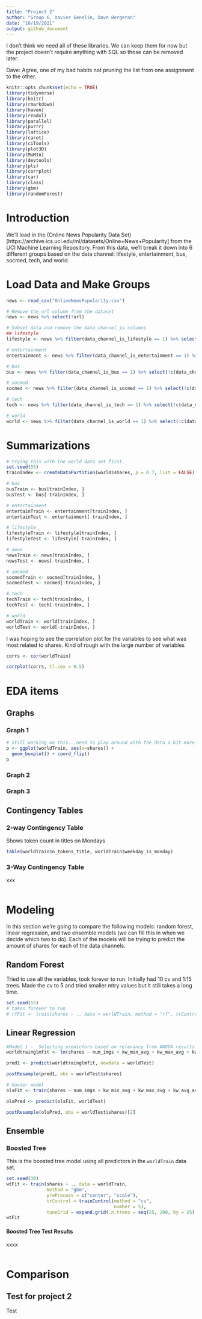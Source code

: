 ```yaml
---
title: "Project 2"
author: "Group 6, Xavier Genelin, Dave Bergeron"
date: "10/19/2021"
output: github_document
---
```


I don't think we need all of these libraries. We can keep them for now but the project doesn't require anything with SQL so those can be removed later.

Dave:  Agree, one of my bad habits not pruning the list from one assignment to the other.

```r
knitr::opts_chunk$set(echo = TRUE)
library(tidyverse)
library(knitr)
library(rmarkdown)
library(haven)
library(readxl)
library(parallel)
library(purrr)
library(lattice)
library(caret)
library(ciTools)
library(plot3D)
library(MuMIn)
library(devtools)
library(pls)
library(corrplot)
library(car)
library(class)
library(gbm)
library(randomForest)
```

# Introduction

We'll load in the (Online News Popularity Data Set)[https://archive.ics.uci.edu/ml/datasets/Online+News+Popularity]  from the UCI Machine Learning Repository. From this data, we'll break it down into 6 different groups based on the data channel: lifestyle, entertainment, bus, socmed, tech, and world. 

# Load Data and Make Groups

```r
news <- read_csv("OnlineNewsPopularity.csv")

# Remove the url column from the dataset
news <- news %>% select(!url)

# Subset data and remove the data_channel_is columns
## lifestyle
lifestyle <- news %>% filter(data_channel_is_lifestyle == 1) %>% select(!c(data_channel_is_bus, data_channel_is_entertainment, data_channel_is_lifestyle, data_channel_is_socmed, data_channel_is_tech, data_channel_is_world))

# entertainment
entertainment <- news %>% filter(data_channel_is_entertainment == 1) %>% select(!c(data_channel_is_bus, data_channel_is_entertainment, data_channel_is_lifestyle, data_channel_is_socmed, data_channel_is_tech, data_channel_is_world))

# bus
bus <- news %>% filter(data_channel_is_bus == 1) %>% select(!c(data_channel_is_bus, data_channel_is_entertainment, data_channel_is_lifestyle, data_channel_is_socmed, data_channel_is_tech, data_channel_is_world))

# socmed
socmed <- news %>% filter(data_channel_is_socmed == 1) %>% select(!c(data_channel_is_bus, data_channel_is_entertainment, data_channel_is_lifestyle, data_channel_is_socmed, data_channel_is_tech, data_channel_is_world))

# tech
tech <- news %>% filter(data_channel_is_tech == 1) %>% select(!c(data_channel_is_bus, data_channel_is_entertainment, data_channel_is_lifestyle, data_channel_is_socmed, data_channel_is_tech, data_channel_is_world))

# world
world <- news %>% filter(data_channel_is_world == 1) %>% select(!c(data_channel_is_bus, data_channel_is_entertainment, data_channel_is_lifestyle, data_channel_is_socmed, data_channel_is_tech, data_channel_is_world))

```

# Summarizations
```r
# trying this with the world data set first.
set.seed(55)
trainIndex <- createDataPartition(world$shares, p = 0.7, list = FALSE)

# bus
busTrain <- bus[trainIndex, ]
busTest <- bus[-trainIndex, ]

# entertainment
entertainTrain <- entertainment[trainIndex, ]
entertainTest <- entertainment[-trainIndex, ]

# lifestyle 
lifestyleTrain <- lifestyle[trainIndex, ]
lifestyleTest <- lifestyle[-trainIndex, ]

# news 
newsTrain <- news[trainIndex, ]
newsTest <- news[-trainIndex, ]

# socmed 
socmedTrain <- socmed[trainIndex, ]
socmedTest <- socmed[-trainIndex, ]

# tech 
techTrain <- tech[trainIndex, ]
techTest <- tech[-trainIndex, ]

# world
worldTrain <- world[trainIndex, ]
worldTest <- world[-trainIndex, ]
```

I was hoping to see the correlation plot for the variables to see what was most related to shares. Kind of rough with the large number of variables

```r
corrs <- cor(worldTrain)

corrplot(corrs, tl.cex = 0.5)
```


# EDA items

## Graphs

### Graph 1

```r
# still working on this...need to play around with the data a bit more.
p <- ggplot(worldTrain, aes(x=shares)) + 
  geom_boxplot() + coord_flip()
p
```


### Graph 2

### Graph 3

## Contingency Tables

### 2-way Contingency Table

Shows token count in titles on Mondays 

```r
table(worldTrain$n_tokens_title, worldTrain$weekday_is_monday)
```

### 3-Way Contingency Table

xxx

```r

```



# Modeling

In this section we're going to compare the following models: random forest, linear regression, and two ensemble models (we can fill this in when we decide which two to do). Each of the models will be trying to predict the amount of shares for each of the data channels. 



## Random Forest

Tried to use all the variables, took forever to run. Initially had 10 cv and 1:15 trees. Made the cv to 5 and tried smaller mtry values but it still takes a long time. 

```r
set.seed(55)
# takes forever to run
# rfFit <- train(shares ~ ., data = worldTrain, method = "rf", trControl = trainControl(method = "cv", number = 5), tuneGrid = expand.grid(mtry = 1:8))
```

## Linear Regression
```r
#Model 1 -  Selecting predictors based on relevancy from ANOVA results after running the summary from model using all predictors in another model - 4 predictors
worldtrainglmfit <- lm(shares ~ num_imgs + kw_min_avg + kw_max_avg + kw_avg_avg, data = worldTrain, trControl = trainControl(method = "cv", number = 10), preProcess = c("center", "scale"))

pred1 <- predict(worldtrainglmfit, newdata = worldTest)

postResample(pred1, obs = worldTest$shares)
```

```r
# Xavier model
olsFit <- train(shares ~ num_imgs + kw_min_avg + kw_max_avg + kw_avg_avg, data = worldTrain, trControl = trainControl(method = "cv", number = 5))

olsPred <- predict(olsFit, worldTest)

postResample(olsPred, obs = worldTest$shares)[2]
```

## Ensemble 

### Boosted Tree

This is the boosted tree model using all predictors in the `worldTrain` data set.

```r
set.seed(30)
wtFit <- train(shares ~ ., data = worldTrain,
               method = "gbm",
               preProcess = c("center", "scale"),
               trControl = trainControl(method = "cv",
                                        number = 5),
               tuneGrid = expand.grid(.n.trees = seq(25, 200, by = 25), .interaction.depth = seq(1, 4, by = 1), .shrinkage = (0.1), .n.minobsinnode = (10)))
wtFit
```

#### Boosted Tree Test Results

xxxx

```r

```
# Comparison


## Test for project 2

Test

```r

```


